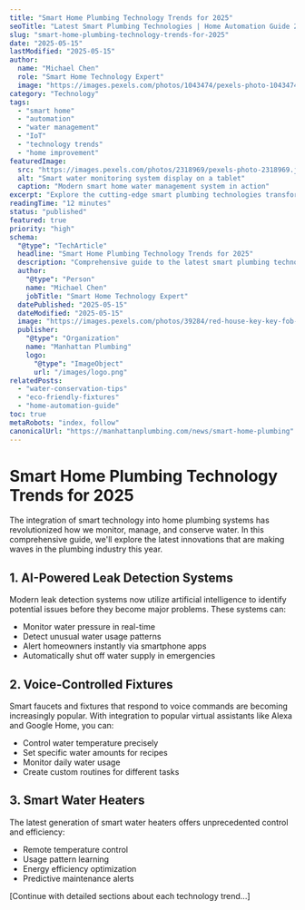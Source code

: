 ```yaml
---
title: "Smart Home Plumbing Technology Trends for 2025"
seoTitle: "Latest Smart Plumbing Technologies | Home Automation Guide 2025"
slug: "smart-home-plumbing-technology-trends-for-2025"
date: "2025-05-15"
lastModified: "2025-05-15"
author:
  name: "Michael Chen"
  role: "Smart Home Technology Expert"
  image: "https://images.pexels.com/photos/1043474/pexels-photo-1043474.jpeg?auto=compress&cs=tinysrgb&w=1260&h=750&dpr=2"
category: "Technology"
tags:
  - "smart home"
  - "automation"
  - "water management"
  - "IoT"
  - "technology trends"
  - "home improvement"
featuredImage:
  src: "https://images.pexels.com/photos/2318969/pexels-photo-2318969.jpeg?auto=compress&cs=tinysrgb&w=1260&h=750&dpr=2"
  alt: "Smart water monitoring system display on a tablet"
  caption: "Modern smart home water management system in action"
excerpt: "Explore the cutting-edge smart plumbing technologies transforming homes in 2025. From AI-powered leak detection to voice-controlled fixtures, discover how smart technology is revolutionizing home water management."
readingTime: "12 minutes"
status: "published"
featured: true
priority: "high"
schema:
  "@type": "TechArticle"
  headline: "Smart Home Plumbing Technology Trends for 2025"
  description: "Comprehensive guide to the latest smart plumbing technologies and home automation systems for modern homes"
  author:
    "@type": "Person"
    name: "Michael Chen"
    jobTitle: "Smart Home Technology Expert"
  datePublished: "2025-05-15"
  dateModified: "2025-05-15"
  image: "https://images.pexels.com/photos/39284/red-house-key-key-fob-door-39284.jpeg?auto=compress&cs=tinysrgb&w=1260&h=750&dpr=2"
  publisher:
    "@type": "Organization"
    name: "Manhattan Plumbing"
    logo:
      "@type": "ImageObject"
      url: "/images/logo.png"
relatedPosts:
  - "water-conservation-tips"
  - "eco-friendly-fixtures"
  - "home-automation-guide"
toc: true
metaRobots: "index, follow"
canonicalUrl: "https://manhattanplumbing.com/news/smart-home-plumbing"
---
```


# Smart Home Plumbing Technology Trends for 2025

The integration of smart technology into home plumbing systems has revolutionized how we monitor, manage, and conserve water. In this comprehensive guide, we'll explore the latest innovations that are making waves in the plumbing industry this year.

## 1. AI-Powered Leak Detection Systems

Modern leak detection systems now utilize artificial intelligence to identify potential issues before they become major problems. These systems can:

- Monitor water pressure in real-time
- Detect unusual water usage patterns
- Alert homeowners instantly via smartphone apps
- Automatically shut off water supply in emergencies

## 2. Voice-Controlled Fixtures

Smart faucets and fixtures that respond to voice commands are becoming increasingly popular. With integration to popular virtual assistants like Alexa and Google Home, you can:

- Control water temperature precisely
- Set specific water amounts for recipes
- Monitor daily water usage
- Create custom routines for different tasks

## 3. Smart Water Heaters

The latest generation of smart water heaters offers unprecedented control and efficiency:

- Remote temperature control
- Usage pattern learning
- Energy efficiency optimization
- Predictive maintenance alerts

[Continue with detailed sections about each technology trend...]

